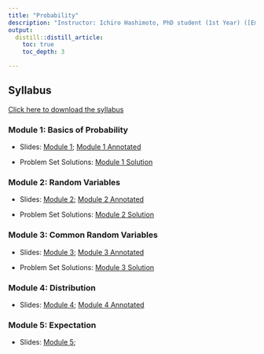 ```yaml
---
title: "Probability"
description: "Instructor: Ichiro Hashimoto, PhD student (1st Year) ([Email](mailto:ichiro.hashimoto@mail.utoronto.ca))"
output:
  distill::distill_article:
    toc: true
    toc_depth: 3

---
```



## Syllabus

[Click here to download the syllabus](Probability/2023/Syllabus/Bootcamp_Probability_Syllabus.pdf)


<!--
## Lectures

Material will be added here as the course progresses.
-->


### Module 1: Basics of Probability

- Slides: [Module 1](Probability/2023/Slides/Module_1.pdf); 
[Module 1 Annotated](Probability/2023/Slides/Module_1_annotated.pdf) 

- Problem Set Solutions: [Module 1 Solution](Probability/2023/Solutions/Module_1_Solutions.pdf) 


### Module 2: Random Variables

- Slides: [Module 2](Probability/2023/Slides/Module_2.pdf); 
[Module 2 Annotated](Probability/2023/Slides/Module_2_annotated.pdf) 

- Problem Set Solutions: [Module 2 Solution](Probability/2023/Solutions/Module_2_Solutions.pdf) 

### Module 3: Common Random Variables

- Slides: [Module 3](Probability/2023/Slides/Module_3.pdf); 
[Module 3 Annotated](Probability/2023/Slides/Module_3_annotated.pdf) 

- Problem Set Solutions: [Module 3 Solution](Probability/2023/Solutions/Module_3_Solutions.pdf) 


### Module 4: Distribution

- Slides: [Module 4](Probability/2023/Slides/Module_4.pdf); 
[Module 4 Annotated](Probability/2023/Slides/Module_4_annotated.pdf) 

<!--
- Problem Set Solutions: [Module 4 Solution](Probability/2023/Solutions/Module_4_Solutions.pdf) 
-->


### Module 5: Expectation

- Slides: [Module 5](Probability/2023/Slides/Module_5.pdf); 
<!--
[Module 5 Annotated](Probability/2023/Slides/Module_5_annotated.pdf) 

- Problem Set Solutions: [Module 5 Solution](Probability/2023/Solutions/Module_5_Solutions.pdf) 
-->

<!--
### Module 6: Inequalities

- Slides: [Module 6](Probability/2023/Slides/Module_6.pdf); [Module 6 Annotated](Probability/2023/Slides/Module_6_annotated.pdf) 

- Problem Set Solutions: [Module 6 Solution](Probability/2023/Solutions/Module_6_Solutions.pdf) 
-->

<!--
### Module 7: Stochastic Convergence

- Slides: [Module 7](Probability/2023/Slides/Module_7.pdf); [Module 7 Annotated](Probability/2023/Slides/Module_7_annotated.pdf) 

- Problem Set Solutions: [Module 7 Solution](Probability/2023/Solutions/Module_7_Solutions.pdf) 
-->

<!--
### Module 8: Stochastic Convergence continued

- Slides: [Module 8](Probability/2023/Slides/Module_8.pdf); [Module 8 Annotated](Probability/2023/Slides/Module_8_annotated.pdf) 

- Problem Set Solutions: [Module 8 Solution](Probability/2023/Solutions/Module_8_Solutions.pdf) 
-->

<!--
### Module 9: Limit Theorems

- Slides: [Module 9](Probability/2023/Slides/Module_9.pdf); [Module 9 Annotated](Probability/2023/Slides/Module_9_annotated.pdf) 

- Problem Set Solutions: [Module 9 Solution](Probability/2023/Solutions/Module_9_Solutions.pdf) 
-->

<!--
### Module 10: Limit Theorems continued

- Slides: [Module 10](Probability/2023/Slides/Module_10.pdf); [Module 10 Annotated](Probability/2023/Slides/Module_10_annotated.pdf) 

- Problem Set Solutions: [Module 10 Solution](Probability/2023/Solutions/Module_10_Solutions.pdf) 
-->

